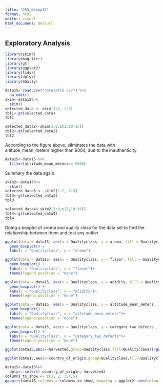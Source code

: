 ```yaml
---
title: "DAS_Group15"
format: html
editor: visual
html_document: default
---
```


## Exploratory Analysis

```r
library(skimr)
library(magrittr)
library(gt)
library(ggplot2)
library(tidyr)
library(dplyr)
library(GGally)
```

```r
data15<-read.csv("dataset15.csv") %>%
  na.omit()
skim<-data15%>%
  skim()
selected_data <- skim[1:2, 1:9]
tbl1<-gt(selected_data)
tbl1
```

```r
selected_data2<-skim[3:8,c(2,10:16)]
tbl2<-gt(selected_data2)
tbl2
```


According to the figure above, eliminates the data with altitude_mean_meters higher than 9000, due to the inauthenticity.

```r
data15<-data15 %>%
  filter(altitude_mean_meters<= 9000)
```

Summary the data again:

```r
skim2<-data15%>%
  skim()
selected_data3 <- skim2[1:2, 1:9]
tbl3<-gt(selected_data3)
tbl3
```

```r
selected_data4<-skim2[3:8,c(2,10:16)]
tbl4<-gt(selected_data4)
tbl4
```

Doing a boxplot of aroma and quality class for the data set to find the relationship between them and test any outlier

```r
ggplot(data = data15, aes(x = Qualityclass, y = aroma, fill = Qualityclass)) +
  geom_boxplot() +
  labs(x = "Qualityclass", y = "aroma")
```

```r

ggplot(data = data15, aes(x = Qualityclass, y = flavor, fill = Qualityclass)) +
  geom_boxplot() +
  labs(x = "Qualityclass", y = "flavor")+ 
  theme(legend.position = "none")
```

```r
ggplot(data = data15, aes(x = Qualityclass, y = acidity, fill = Qualityclass)) +
  geom_boxplot() +
  labs(x = "Qualityclass", y = "acidity")+ 
  theme(legend.position = "none")

```

```r
ggplot(data = data15, aes(x = Qualityclass, y = altitude_mean_meters , fill = Qualityclass)) +
  geom_boxplot() +
  labs(x = "Qualityclass", y = "altitude_mean_meters")+ 
  theme(legend.position = "none")
```

```r
ggplot(data = data15, aes(x = Qualityclass, y = category_two_defects , fill = Qualityclass)) +
  geom_boxplot() +
  labs(x = "Qualityclass", y = "category_two_defects")+ 
  theme(legend.position = "none")
```

```r
ggplot(data15,aes(x=harvested,group=Qualityclass,fill=Qualityclass))+geom_bar()
```

```r
ggplot(data15,aes(x=country_of_origin,group=Qualityclass,fill=Qualityclass))+geom_bar()
```
```r
data15<-data15%>%
  dplyr::select(-country_of_origin,-harvested)
columns_to_show <- c(1, 2, 3,4,5)
ggpairs(data15,columns = columns_to_show, mapping = ggplot2::aes(colour = Qualityclass))
```
